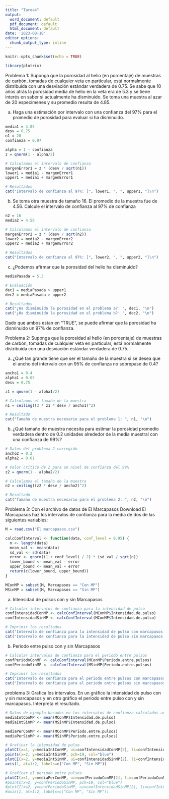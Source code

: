 ```yaml
---
title: "Tarea4"
output:
  word_document: default
  pdf_document: default
  html_document: default
date: '2023-08-18'
editor_options:
  chunk_output_type: inline
---
```


```r
knitr::opts_chunk$set(echo = TRUE)
```
```r
library(plotrix)
```

Problema 1: Suponga que la porosidad al helio (en porcentaje)
de muestras de carbón, tomadas de cualquier veta
en particular, está normalmente distribuida con una
desviación estándar verdadera de 0.75. Se sabe que
10 años atrás la porosidad media de helio en la veta
era de 5.3 y se tiene interés en saber si actualmente
ha disminuido. Se toma una muestra al azar de 20
especímenes y su promedio resulta de 4.85.

a) Haga una estimación por intervalo con una confianza del 97%
para el promedio de porosidad para evaluar si ha disminuido.
  
```r
media1 = 4.85
desv = 0.75
n1 = 20
confianza = 0.97

alpha = 1 - confianza
z = qnorm(1 - alpha/2)

# Calculamos el intervalo de confianza
margenError1 = z * (desv / sqrt(n1))
lower1 = media1 - margenError1
upper1 = media1 + margenError1

# Resultados
cat("Intervalo de confianza al 97%: [", lower1, ", ", upper1, "]\n")
```
  
b) Se toma otra muestra de tamaño 16. El promedio de la muestra
fue de 4.56. Calcule el intervalo de confianza al 97% de
confianza
  
```r
n2 = 16
media2 = 4.56

# Calculamos el intervalo de confianza
margenError2 = z * (desv / sqrt(n2))
lower2 = media2 - margenError2
upper2 = media2 + margenError2

# Resultados
cat("Intervalo de confianza al 97%: [", lower2, ", ", upper2, "]\n")
```
  
c) ¿Podemos afirmar que la porosidad del helio ha disminuido?
  
```r
mediaPasada = 5.3

# Evaluación
dec1 = mediaPasada > upper1
dec2 = mediaPasada > upper2

# Resultados
cat("¿Ha disminuido la porosidad en el problema a?: ", dec1, "\n")
cat("¿Ha disminuido la porosidad en el problema b?: ", dec2, "\n")
```
Dado que ambos estan en "TRUE", se puede afirmar que la porosidad ha disminuido un 97% de confianza.

Problema 2: Suponga que la porosidad al helio (en porcentaje)
de muestras de carbón, tomadas de cualquier veta
en particular, está normalmente distribuida con una
desviación estándar verdadera de 0.75.

a) ¿Qué tan grande tiene que ser el tamaño de la muestra si se
desea que el ancho del intervalo con un 95% de confianza no
sobrepase de 0.4?
```r
ancho1 = 0.4
alpha1 = 0.05
desv = 0.75

z1 = qnorm(1 - alpha1/2)

# Calculamos el tamaño de la muestra
n1 = ceiling((2 * z1 * desv / ancho1)^2)

# Resultado
cat("Tamaño de muestra necesario para el problema 1: ", n1, "\n")
```

b) ¿Qué tamaño de muestra necesita para estimar la porosidad
promedio verdadera dentro de 0.2 unidades alrededor de la
media muestral con una confianza de 99%?
```r
# Datos del problema 2 corregido
ancho2 = 0.2
alpha2 = 0.01

# Valor crítico de Z para un nivel de confianza del 99%
z2 = qnorm(1 - alpha2/2)

# Calculamos el tamaño de la muestra
n2 = ceiling((z2 * desv / ancho2)^2)

# Resultado
cat("Tamaño de muestra necesario para el problema 2: ", n2, "\n")
```

Problema 3: Con el archivo de datos de El Marcapasos Download El Marcapasos haz los intervalos de confianza para la media de dos de las siguientes variables:

```r
M = read.csv("El marcapasos.csv")

calcConfInterval <- function(data, conf_level = 0.95) {
  n <- length(data)
  mean_val <- mean(data)
  sd_val <- sd(data)
  error <- qnorm((1 + conf_level) / 2) * (sd_val / sqrt(n))
  lower_bound <- mean_val - error
  upper_bound <- mean_val + error
  return(c(lower_bound, upper_bound))
}

MConMP = subset(M, Marcapasos == "Con MP")
MSinMP = subset(M, Marcapasos == "Sin MP")
```
  
a) Intensidad de pulsos con y sin Marcapasos
```r
# Calcular intervalos de confianza para la intensidad de pulso
confIntensidadConMP <- calcConfInterval(MConMP$Intensidad.de.pulso)
confIntensidadSinMP <- calcConfInterval(MConMP$Intensidad.de.pulso)

# Imprimir los resultados
cat("Intervalo de confianza para la intensidad de pulso con marcapasos: ", confIntensidadConMP, "\n")
cat("Intervalo de confianza para la intensidad de pulso sin marcapasos: ", confIntensidadSinMP, "\n")
```
  
b) Periodo entre pulso con y sin Marcapasos
```r
# Calcular intervalos de confianza para el periodo entre pulsos
confPeriodoConMP <- calcConfInterval(MConMP$Periodo.entre.pulsos)
confPeriodoSinMP <- calcConfInterval(MSinMP$Periodo.entre.pulsos)

# Imprimir los resultados
cat("Intervalo de confianza para el periodo entre pulsos con marcapasos: ", confPeriodoConMP, "\n")
cat("Intervalo de confianza para el periodo entre pulsos sin marcapasos: ", confPeriodoSinMP, "\n")

```
  
problema 3: Grafica los intervalos. En un gráfico la intensidad de pulso con y sin marcapasos y en otro gráfico el periodo entre pulso con y sin marcapasos. Interpreta el resultado.
  
```r
# Datos de ejemplo basados en los intervalos de confianza calculados anteriormente
mediaIntConMP <- mean(MConMP$Intensidad.de.pulso)
mediaIntSinMP <- mean(MSinMP$Intensidad.de.pulso)

mediaPerConMP <- mean(MConMP$Periodo.entre.pulsos)
mediaPerSinMP <- mean(MSinMP$Periodo.entre.pulsos)

# Graficar la intensidad de pulso
plotCI(x=1, y=mediaIntConMP, ui=confIntensidadConMP[2], li=confIntensidadConMP[1], col="red", pch=19, xlim=c(0,3), ylim=range(c(confIntensidadConMP, confIntensidadSinMP)), xlab="", ylab="Intensidad de Pulso", main="Intensidad de Pulso con y sin Marcapasos")
points(x=2, y=mediaIntSinMP, pch=19, col="blue")
plotCI(x=2, y=mediaIntSinMP, ui=confIntensidadSinMP[2], li=confIntensidadSinMP[1], col="blue", add=TRUE)
axis(1, at=1:2, labels=c("Con MP", "Sin MP"))

# Graficar el periodo entre pulsos
plotCI(x=1, y=mediaPerConMP, ui=confPeriodoConMP[2], li=confPeriodoConMP[1], col="red", pch=19, xlim=c(0,3), ylim=range(c(confPeriodoConMP, confIntensidadSinMP)), xlab="", ylab="Periodo Entre Pulsos", main="Periodo Entre Pulsos con y sin Marcapasos")
#points(x=2, y=confPeriodoSinMP, pch=19, col="blue")
#plotCI(x=2, y=confPeriodoSinMP, ui=confIntensidadSinMP[2], li=confIntensidadSinMP[1], col="blue", add=TRUE)
#axis(1, at=1:2, labels=c("Con MP", "Sin MP"))

```








